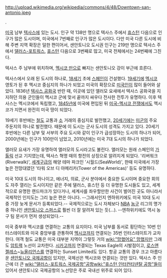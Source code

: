 http://upload.wikimedia.org/wikipedia/commons/4/48/Downtown-san-antonio.jpeg

'''{{{+1 San Antonio}}}'''.

[[미국]] 남부 [[텍사스]]에 있는 도시. 인구 약 138만 명으로 텍사스 주에서 [[휴스턴]] 다음으로 인구가 많은 도시이며, 미국에서 7번째로 인구가 많은 도시이다. 다만 미국 다른 도시에 비해 주변 지역 확장은 덜한 편이어서, 샌안토니오 도시권 인구는 219만 명으로 텍사스 주에서 [[댈러스-포트워스]], [[휴스턴]] 다음으로 3번째로 많고, 미국 전체에서는 24번째에 그친다.

텍사스 주 남부에 위치하며, [[멕시코 만]]으로 빠지는 샌안토니오 강이 부근에 흐른다.

텍사스에서 오래 된 도시의 하나로, [[18세기]] 초에 [[스페인]]이 건설했다. [[19세기]]에 [[멕시코]] 영토가 된 후 멕시코 중심지의 하나가 되었고 미국의 확장으로 [[미국인]]이 많이 들어와 살았다. 1836년 [[텍사스 공화국]] 반란 때, 이곳에 있던 앨러모 요새에서 텍사스 공화국을 지지하던 의용 군인들이 멕시코 군에 맞서 끝까지 싸우다 전사한 전투가 유명하다. 이후 텍사스는 멕시코에서 독립했고, [[1845년]]에 미국에 편입된 뒤 [[미국-멕시코 전쟁]]에서도 멕시코가 지면서 완전히 미국 땅이 되었다.

19세기 후반에는 [[철도]] 교통과 [[소]] 거래의 중심지로 발전했고, [[20세기]]에는 [[미군]]의 주요 주둔지의 하나로 발전했다. 때문에 이 도시는 군사 도시의 성격도 가지고 있다. 20세기 후반에는 다른 남부 및 서부의 주요 도시와 같이 인구가 급성장하는 도시의 하나가 되어, 2000년에는 인구가 100만이 넘었고, 2010년에는 미국 7대 도시의 하나가 되었다.

앨러모 요새가 가장 유명하여 앨러모의 도시라고도 불린다. 앨러모는 원래 스페인의 [[가톨릭]] 선교 기지였는데, 텍사스 혁명 때의 항전의 상징으로 알려지게 되었다. '리버워크(Riverwalk)', [[세계구]]급의 해양 테마 파크인 '시월드(SeaWorld)', 한때 미국에서 가장 높은 전망대였던 '타워 오브 디 아메리카(Tower of the Americas)' 등도 유명하다.

미국 10대 도시의 하나이고, 에너지, 의료, 군사 분야에서 중요한 도시이며 중요한 회의도 자주 열리는 도시이지만 같은 주에 댈러스, 휴스턴 등 더 유명한 도시들도 있고, 세계적으로 유명한 랜드마크가 있다거나, 세계사를 좌우할만한 사건이 벌어진 곳도 아니라서 국제적인 인지도는 그리 높은 편은 아니다. --그래서인지 엔하위키에도 미국 10대 도시 중 가장 늦게 문서가 등록되었다.-- 국제적으로는 도시 자체보다 [[NBA]] [[농구]] 리그의 명가 중 하나인 [[샌안토니오 스퍼스]]로 훨씬 더 잘 알려져 있는 듯(...). --엔하위키에도 역시 농구 팀 문서가 먼저 생성되었다.--

미국 중부와 멕시코를 연결하는 교통의 요지이다. 미국 남부를 동서로 횡단하는 10번 인터스테이트와 미국 중앙부를 관통하여 [[멕시코]]까지 연결되는 35번 인터스테이트가 교차한다. 여객 철도 교통은 미국 대부분 지역이 그렇듯 거의 [[wiki:"망했어요" 망했지만]] 그래도 [[암트랙]] 노선이 교차한다. [[시카고]]까지 연결되는 Texas Eagle의 시발점이고, [[로스앤젤레스]]~[[뉴올리언스]]를 연결하는 Sunset Limited도 있다. 항공 교통의 경우 크고 아름다운 [[샌안토니오 국제공항]]이 있지만, 국제선은 멕시코와 연결되는 것만 있다. 텍사스 주 인근에 더 큰 [[wiki:"댈러스-포트워스 국제공항"공항]][[wiki:"휴스턴 인터컨티넨탈 공항"들]]이 있어서 샌안토니오 국제공항의 노선망은 주로 국내선 위주로 되어 있다.
